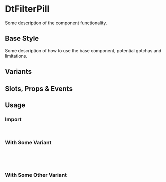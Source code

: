 
<Meta of={DtFilterPillStories}/>

# DtFilterPill

<Subtitle>
  Some description of the component functionality.
</Subtitle>

## Base Style

Some description of how to use the base component, potential gotchas and limitations.

<Canvas of={DtFilterPillStories.Default} />

## Variants

<Canvas of={DtFilterPillStories.Variants} />

## Slots, Props & Events

<Controls />

## Usage

### Import

```jsx
import { DtFilterPill } from '@dialpad/dialtone-vue';
```

### With Some Variant

```jsx
<dt-filter-pill
  some="variant"
/>
```

### With Some Other Variant

```jsx
<dt-filter-pill
  some-other="variant"
/>
```
